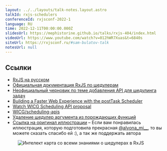 ```yaml
---
layout: ../../layouts/talk-notes.layout.astro
talkId: rxjs-schedulers
conferenceId: rxjsconf-2022-1
language: RU
time: 2022-12-11T00:00:00.000Z
slidesUrl: https://mephistorine.github.io/talks/rxjs-404/index.html
videoUrl: https://www.youtube.com/watch?v=012hWR7Xuas&t=6840s
siteUrl: https://rxjsconf.ru/#sam-bulatov-talk
notesUrl: null
---
```


## Ссылки

- [RxJS на русском](https://learnrxjs.ru)
- [Официальная документация RxJS по шедулерам](https://rxjs.dev/guide/scheduler)
- [Неофициальный черновик по теме добавления API для шедулинга задач](https://github.com/WICG/scheduling-apis)
- [Building a Faster Web Experience with the postTask Scheduler](https://medium.com/airbnb-engineering/building-a-faster-web-experience-with-the-posttask-scheduler-276b83454e91)
- [Watch WICG Scheduling API proposal](https://github.com/ReactiveX/rxjs/issues/6525)
- [WICG/scheduling-apis](https://github.com/WICG/scheduling-apis)
- [Удаление шедулер аргумента из порождающих функций](https://rxjs.dev/deprecations/scheduler-argument)
- [Ссылка на оригинал иллюстрации](https://www.etsy.com/listing/696800349/serene-axolotl-dragon-lake-12x18-fantasy) – Если вам понравилась иллюстрация, которую подготовила прекрасная [@alyona_mi__](https://www.instagram.com/alyona_mi__/), то вы можете сказать спасибо ей :), а так же поддержать автора

<figure>
  <img src="https://purl2.site/1/454236735/kYNDw7X42Wx3Miwy/original.jpg" alt="Интелект карта со всеми знаниями о шедулерах в RxJS" />
</figure>
